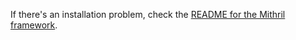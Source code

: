 If there's an installation problem, check the [README for the Mithril framework](../../app/mithril/README.md).
